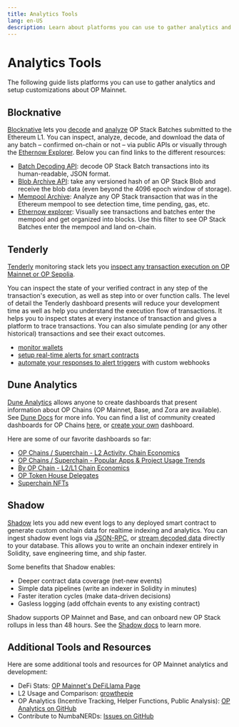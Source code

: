 ```yaml
---
title: Analytics Tools
lang: en-US
description: Learn about platforms you can use to gather analytics and setup customizations about OP Mainnet.
---
```



# Analytics Tools

The following guide lists platforms you can use to gather analytics and setup customizations about OP Mainnet.

## Blocknative

[Blocknative](https://www.blocknative.com/) lets you [decode](http://docs.blocknative.com/ethernow/batch-decoder-api) and [analyze](https://docs.blocknative.com/blocknative-data-archive/blob-archive) OP Stack Batches submitted to the Ethereum L1. You can inspect, analyze, decode, and download the data of any batch – confirmed on-chain or not – via public APIs or visually through the [Ethernow Explorer](http://ethernow.xyz). Below you can find links to the different resources:

*   [Batch Decoding API](http://docs.blocknative.com/ethernow/batch-decoder-api): decode OP Stack Batch transactions into its human-readable, JSON format.
*   [Blob Archive API](https://docs.blocknative.com/blocknative-data-archive/blob-archive): take any versioned hash of an OP Stack Blob and receive the blob data (even beyond the 4096 epoch window of storage).
*   [Mempool Archive](https://docs.blocknative.com/blocknative-data-archive/mempool-archive): Analyze any OP Stack transaction that was in the Ethereum mempool to see detection time, time pending, gas, etc.
*   [Ethernow explorer](http://ethernow.xyz): Visually see transactions and batches enter the mempool and get organized into blocks. Use this filter to see OP Stack Batches enter the mempool and land on-chain.

## Tenderly

[Tenderly](https://tenderly.co/) monitoring stack lets you [inspect any transaction execution on OP Mainnet or OP Sepolia](https://docs.tenderly.co/debugger#how-to-use-tenderly-debugger).

You can inspect the state of your verified contract in any step of the transaction's execution, as well as step into or over function calls.
The level of detail the Tenderly dashboard presents will reduce your development time as well as help you understand the execution flow of transactions.
It helps you to inspect states at every instance of transaction and gives a platform to trace transactions. You can also simulate pending (or any other historical) transactions and see their exact outcomes.

*   [monitor wallets](https://blog.tenderly.co/how-to-monitor-ethereum-wallets/)
*   [setup real-time alerts for smart contracts](https://blog.tenderly.co/how-to-set-up-real-time-alerting-for-smart-contracts-with-tenderly/)
*   [automate your responses to alert triggers](https://blog.tenderly.co/tenderly-alert-webhooks/) with custom webhooks

## Dune Analytics

[Dune Analytics](https://dune.com) allows anyone to create dashboards that present information about OP Chains (OP Mainnet, Base, and Zora are available). See [Dune Docs](https://dune.com/docs/) for more info.
You can find a list of community created dashboards for OP Chains [here](https://dune.com/browse/dashboards?q=tags%3Aop%2Coptimism%2Csuperchain\&order=trending\&time_range=24h), or [create your own](https://docs.dune.com/#queries) dashboard.

Here are some of our favorite dashboards so far:

*   [OP Chains / Superchain - L2 Activity, Chain Economics](https://dune.com/oplabspbc/op-stack-chains-l1-activity)
*   [OP Chains / Superchain - Popular Apps & Project Usage Trends](https://dune.com/oplabspbc/superchain-op-chains-apps-and-project-usage-trends)
*   [By OP Chain - L2/L1 Chain Economics](https://dune.com/oplabspbc/optimism-l2-l1-economics)
*   [OP Token House Delegates](https://dune.com/optimismfnd/optimism-op-token-house)
*   [Superchain NFTs](https://dune.com/oplabspbc/superchain-nfts)

## Shadow
[Shadow](https://shadow.xyz) lets you add new event logs to any deployed smart contract to generate custom onchain data for realtime indexing and analytics. You can ingest shadow event logs via
[JSON-RPC](https://docs.shadow.xyz/getting-data/json-rpc), or [stream decoded data](https://docs.shadow.xyz/getting-data/database-syncs) directly to your database. This allows you to write an
onchain indexer entirely in Solidity, save engineering time, and ship faster.

Some benefits that Shadow enables:
*   Deeper contract data coverage (net-new events)
*   Simple data pipelines (write an indexer in Solidity in minutes)
*   Faster iteration cycles (make data-driven decisions)
*   Gasless logging (add offchain events to any existing contract)

Shadow supports OP Mainnet and Base, and can onboard new OP Stack rollups in less than 48 hours. See the [Shadow docs](https://docs.shadow.xyz/) to learn more.

## Additional Tools and Resources

Here are some additional tools and resources for OP Mainnet analytics and development:

*   DeFi Stats: [OP Mainnet's DeFiLlama Page](https://defillama.com/chain/Optimism/)
*   L2 Usage and Comparison: [growthepie](https://www.growthepie.xyz/)
*   OP Analytics (Incentive Tracking, Helper Functions, Public Analysis): [OP Analytics on GitHub](https://github.com/ethereum-optimism/op-analytics)
*   Contribute to NumbaNERDs: [Issues on GitHub](https://github.com/ethereum-optimism/op-analytics/issues)
